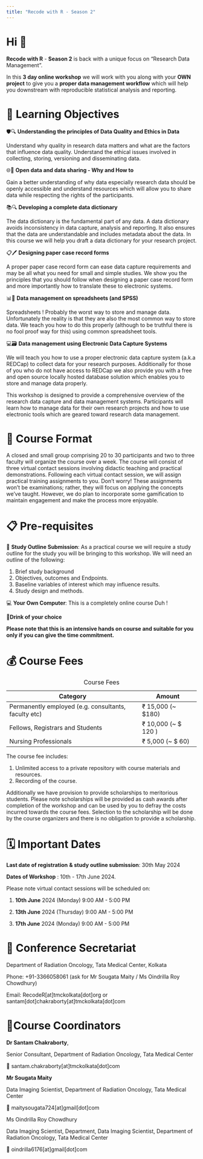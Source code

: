 ```yaml
---
title: "Recode with R - Season 2"
---
```


# Hi 👋

**Recode with R** - **Season 2** is back with a unique focus on "Research Data Management".

In this **3 day online workshop** we will work with you along with your **OWN project** to give you a **proper data management workflow** which will help you downstream with reproducible statistical analysis and reporting.

# 📖 Learning Objectives

🛡️🔍 **Understanding the principles of Data Quality and Ethics in Data**

Understand why quality in research data matters and what are the factors that influence data quality. Understand the ethical issues involved in collecting, storing, versioning and disseminating data.

🌐🔄 **Open data and data sharing - Why and How to**

Gain a better understanding of why data especially research data should be openly accessible and understand resources which will allow you to share data while respecting the rights of the participants.

📚🔍 **Developing a complete data dictionary**

The data dictionary is the fundamental part of any data. A data dictionary avoids inconsistency in data capture, analysis and reporting. It also ensures that the data are understandable and includes metadata about the data. In this course we will help you draft a data dictionary for your research project.

📋🖊️ **Designing paper case record forms**

A proper paper case record form can ease data capture requirements and may be all what you need for small and simple studies. We show you the principles that you should follow when designing a paper case record form and more importantly how to translate these to electronic systems.

📊📝 **Data management on spreadsheets (and SPSS)**

Spreadsheets ! Probably the worst way to store and manage data. Unfortunately the reality is that they are also the most common way to store data. We teach you how to do this properly (although to be truthful there is no fool proof way for this) using common spreadsheet tools.

💻🗃️ **Data management using Electronic Data Capture Systems**

We will teach you how to use a proper electronic data capture system (a.k.a REDCap) to collect data for your research purposes. Additionally for those of you who do not have access to REDCap we also provide you with a free and open source locally hosted database solution which enables you to store and manage data properly.

This workshop is designed to provide a comprehensive overview of the research data capture and data management systems. Participants will learn how to manage data for their own research projects and how to use electronic tools which are geared toward research data management.

# 🎒 Course Format

A closed and small group comprising 20 to 30 participants and two to three faculty will organize the course over a week. The course will consist of three virtual contact sessions involving didactic teaching and practical demonstrations. Following each virtual contact session, we will assign practical training assignments to you. Don't worry! These assignments won't be examinations; rather, they will focus on applying the concepts we've taught. However, we do plan to incorporate some gamification to maintain engagement and make the process more enjoyable.

# 📋 Pre-requisites

📄 **Study Outline Submission**: As a practical course we will require a study outline for the study you will be bringing to this workshop. We will need an outline of the following:

1.  Brief study background
2.  Objectives, outcomes and Endpoints.
3.  Baseline variables of interest which may influence results.
4.  Study design and methods.

💻 **Your Own Computer**: This is a completely online course Duh !

🍵**Drink of your choice**

::: callout-note
**Please note that this is an intensive hands on course and suitable for you only if you can give the time commitment.**
:::

# 💰 Course Fees

| Category                                             | Amount                |
|--------------------------------------------------|----------------------|
| Permanently employed (e.g. consultants, faculty etc) | ₹ 15,000 (\~ \$180)   |
| Fellows, Registrars and Students                     | ₹ 10,000 (\~ \$ 120 ) |
| Nursing Professionals                                | ₹ 5,000 (\~ \$ 60)    |

: Course Fees

The course fee includes:

1.  Unlimited access to a private repository with course materials and resources.
2.  Recording of the course.

Additionally we have provision to provide scholarships to meritorious students. Please note scholarships will be provided as cash awards after completion of the workshop and can be used by you to defray the costs incurred towards the course fees. Selection to the scholarship will be done by the course organizers and there is no obligation to provide a scholarship.

# 🗓️ Important Dates

**Last date of registration** **& study outline submission**: 30th May 2024

**Dates of Workshop** : 10th - 17th June 2024.

Please note virtual contact sessions will be scheduled on:

1.  **10th June** 2024 (Monday) 9:00 AM - 5:00 PM

2.  **13th June** 2024 (Thursday) 9:00 AM - 5:00 PM

3.  **17th June** 2024 (Monday) 9:00 AM - 5:00 PM

# 🏢 Conference Secretariat

Department of Radiation Oncology, Tata Medical Center, Kolkata

Phone: +91-3366058061 (ask for Mr Sougata Maity / Ms Oindrilla Roy Chowdhury)

Email: RecodeR\[at\]tmckolkata\[dot\]org or santam\[dot\]chakraborty\[at\]tmckolkata\[dot\]com

# 🧑Course Coordinators

**Dr Santam Chakraborty**,

Senior Consultant, Department of Radiation Oncology, Tata Medical Center

📧 santam.chakraborty\[at\]tmckolkata\[dot\]com

**Mr Sougata Maity**

Data Imaging Scientist, Department of Radiation Oncology, Tata Medical Center

📧 maitysougata724\[at\]gmail\[dot\]com

Ms Oindrilla Roy Chowdhury

Data Imaging Scientist, Department, Data Imaging Scientist, Department of Radiation Oncology, Tata Medical Center

📧 oindrilla6176\[at\]gmail\[dot\]com
